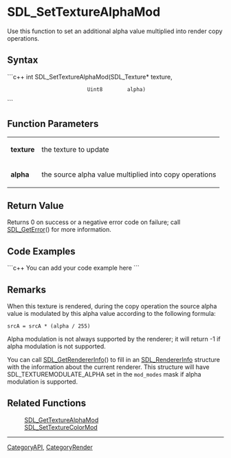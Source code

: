 <!-- pragma section-numbers off -->
<!-- pragma disable-camelcase -->

= SDL_SetTextureAlphaMod =
Use this function to set an additional alpha value multiplied into render copy operations.


== Syntax ==
```c++
int SDL_SetTextureAlphaMod(SDL_Texture* texture,
                           Uint8        alpha)
```

== Function Parameters ==
{|
|'''texture'''
|the texture to update
|-
|'''alpha'''
|the source alpha value multiplied into copy operations
|}

== Return Value ==
Returns 0 on success or a negative error code on failure; call [[SDL_GetError]]() for more information.

== Code Examples ==
```c++
You can add your code example here
```

== Remarks ==
When this texture is rendered, during the copy operation the source alpha value is modulated by this alpha value according to the following formula:
 <code>srcA = srcA * (alpha / 255)</code>

Alpha modulation is not always supported by the renderer; it will return -1 if alpha modulation is not supported.

You can call [[SDL_GetRendererInfo]]() to fill in an [[SDL_RendererInfo]] structure with the information about the current renderer.  This structure will have SDL_TEXTUREMODULATE_ALPHA set in the <code>mod_modes</code> mask if alpha modulation is supported.

== Related Functions ==
:[[SDL_GetTextureAlphaMod]]
:[[SDL_SetTextureColorMod]]

----
[[CategoryAPI]], [[CategoryRender]]
